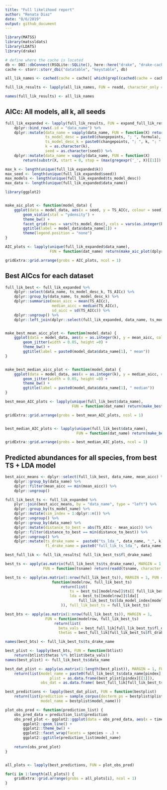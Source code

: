 ```yaml
---
title: "Full likelihood report"
author: "Renata Diaz"
date: "8/6/2019"
output: github_document
---
```


```r

library(MATSS)
library(matssldats)
library(LDATS)
library(drake)

# define where the cache is located
db <- DBI::dbConnect(RSQLite::SQLite(), here::here("drake", "drake-cache.sqlite"))
cache <- storr::storr_dbi("datatable", "keystable", db)

all_lik_names <- cached(cache = cache)[ which(grepl(cached(cache = cache), pattern = "full_lik"))]

full_lik_results <- lapply(all_lik_names, FUN = readd, character_only = T, cache = cache)

names(full_lik_results) <- all_lik_names
```

## AICc: All models, all k, all seeds

```r

full_lik_expanded <- lapply(full_lik_results, FUN = expand_full_lik_results) %>%
    dplyr::bind_rows(.id = "data_name") %>%
    dplyr::mutate(data_name = vapply(data_name, FUN = function(X) return(unlist(strsplit(X, split = "lda_"))[[2]]), FUN.VALUE = "mtquad"),
                  ts_model_desc = paste0(changepoints, "; ", formula),
                  ts_model_desc_k = paste0(changepoints, "; ", k, "; ", formula),
                  k = as.character(k),
                  seed = as.character(seed)) %>%
    dplyr::mutate(data_name = vapply(data_name, FUN = function(X) 
        return(substr(X, start = 0, stop = (max(gregexpr('_', X)[[1]]) - 1))), FUN.VALUE = "mt"))

max_k <- length(unique(full_lik_expanded$k))
max_seed <- length(unique(full_lik_expanded$seed))
max_models <- length(unique(full_lik_expanded$ts_model_desc))
max_data <- length(unique(full_lik_expanded$data_name))


```

```r

library(ggplot2)


make_aic_plot <- function(model_data) {
    ggplot(data = model_data, aes(x = seed, y = TS_AICc, colour = seed)) + 
        geom_violin(stat = "ydensity") +
        theme_bw() +
        facet_grid(rows = vars(ts_model_desc), cols = vars(as.integer(k)), scales = "fixed", switch = "y") +
        ggtitle(label = model_data$data_name[1]) +
        theme(legend.position = "none")
}

AIC_plots <- lapply(unique(full_lik_expanded$data_name),
                    FUN = function(dat_name) return(make_aic_plot(dplyr::filter(full_lik_expanded, data_name == dat_name))))

gridExtra::grid.arrange(grobs = AIC_plots, ncol = 1)

```


## Best AICcs for each dataset

```r

full_lik_best <- full_lik_expanded %>%
    dplyr::select(data_name, ts_model_desc_k, TS_AICc) %>%
    dplyr::group_by(data_name, ts_model_desc_k) %>%
    dplyr::summarize(mean_aicc = mean(TS_AICc), 
                     median_aicc = median(TS_AICc),
                     sd_aicc = sd(TS_AICc)) %>%
    dplyr::ungroup() %>%
    dplyr::left_join(dplyr::select(full_lik_expanded, data_name, ts_model_desc_k, k, ts_model_desc, formula, changepoints) %>% dplyr::distinct(), by = c("data_name", "ts_model_desc_k"))


make_best_mean_aicc_plot <- function(model_data) {
    ggplot(data = model_data, aes(x = as.integer(k), y = mean_aicc, colour = ts_model_desc)) + 
        geom_jitter(width = 0.05, height =0) +
        theme_bw() +
        ggtitle(label = paste0(model_data$data_name[1], " mean"))
}


make_best_median_aicc_plot <- function(model_data) {
    ggplot(data = model_data, aes(x = as.integer(k), y = median_aicc, colour = ts_model_desc)) + 
        geom_jitter(width = 0.05, height =0) +
        theme_bw() +
        ggtitle(label = paste0(model_data$data_name[1], " median"))
}

best_mean_AIC_plots <- lapply(unique(full_lik_best$data_name),
                              FUN = function(dat_name) return(make_best_mean_aicc_plot(dplyr::filter(full_lik_best, data_name == dat_name))))

gridExtra::grid.arrange(grobs = best_mean_AIC_plots, ncol = 1)


best_median_AIC_plots <- lapply(unique(full_lik_best$data_name),
                                FUN = function(dat_name) return(make_best_median_aicc_plot(dplyr::filter(full_lik_best, data_name == dat_name))))

gridExtra::grid.arrange(grobs = best_median_AIC_plots, ncol = 1)


```


## Predicted abundances for all species, from best TS + LDA model
```r

best_aicc_means <- dplyr::select(full_lik_best, data_name, mean_aicc) %>%
    dplyr::group_by(data_name) %>%
    dplyr::filter(mean_aicc == min(mean_aicc)) %>%
    dplyr::ungroup()

full_lik_best_ts <- full_lik_expanded %>%
    plyr::join(best_aicc_means, by = "data_name", type = "left") %>%
    dplyr::group_by(ts_model_name) %>%
    dplyr::mutate(sim_index = 1:dplyr::n()) %>%
    dplyr::ungroup() %>%
    dplyr::group_by(data_name) %>%
    dplyr::mutate(distance_to_best = abs(TS_AICc - mean_aicc)) %>%
    dplyr::filter(distance_to_best == min(distance_to_best)) %>%
    dplyr::ungroup() %>%
    dplyr::mutate(ts_drake_name =  paste0("ts_lda_", data_name, "_", k),
                  fl_drake_name = paste0("full_lik_ts_lda_", data_name, "_", k))

best_full_lik <- full_lik_results[ full_lik_best_ts$fl_drake_name]

best_ts <- apply(as.matrix(full_lik_best_ts$ts_drake_name), MARGIN = 1,
                 FUN = function(tsname) return(readd(tsname, character_only = TRUE, cache = cache)))

best_ts <- apply(as.matrix(1:nrow(full_lik_best_ts)), MARGIN = 1, FUN =
                     function(modelrow, full_lik_best_ts) 
                         return(list(
                             ts = best_ts[[modelrow]]$ts[[ full_lik_best_ts$ts_model_index[modelrow]]],
                             lda = best_ts[[modelrow]]$lda[[
                                 full_lik_best_ts$lda_model_index[modelrow]]]
                         )), full_lik_best_ts = full_lik_best_ts)

best_bts <- apply(as.matrix(1:nrow(full_lik_best_ts)), MARGIN = 1,
                  FUN = function(modelrow, full_lik_best_ts)
                      return(list(
                        beta_vals = best_full_lik[full_lik_best_ts$fl_drake_name[modelrow]][[1]][[2]][[full_lik_best_ts$ts_model_index[modelrow]]]$beta_vals,
                        thetas = best_full_lik[full_lik_best_ts$fl_drake_name[modelrow]][[1]][[2]][[full_lik_best_ts$ts_model_index[modelrow]]]$thetas[[full_lik_best_ts$sim_index[modelrow]]])), full_lik_best_ts = full_lik_best_ts)

names(best_bts) <- full_lik_best_ts$ts_drake_name

best_plist <- lapply(best_bts, FUN = function(btlist)
    return(btlist$thetas %*% btlist$beta_vals))
names(best_plist) <- full_lik_best_ts$data_name

best_dat_plist <- apply(as.matrix(1:length(best_plist)), MARGIN = 1, FUN = function(pindex, best_plist, full_lik_best_ts) 
    return(list(model_name = paste0(full_lik_best_ts$data_name[pindex], " ", full_lik_best_ts$ts_model_name[pindex]),
                    plist = as.data.frame(best_plist[pindex][[1]]),
                obs_dat = as.data.frame( best_full_lik[full_lik_best_ts$fl_drake_name[pindex]][[1]]$data$abundance))), best_plist = best_plist, full_lik_best_ts = full_lik_best_ts)

best_predictions <- lapply(best_dat_plist, FUN = function(bestplist) 
    return(list(prediction = sample_corpus(docterm_ps = bestplist$plist, obs_dat = bestplist$obs_dat),
                model_name = bestplist$model_name)))

plot_obs_pred <- function(prediction_list) {
    obs_pred_data = prediction_list$prediction
    obs_pred_plot <- ggplot2::ggplot(data = obs_pred_data, aes(x = timestep, y = abundance, color = source)) +
        ggplot2::geom_line() +
        ggplot2::theme_bw() +
        ggplot2::facet_wrap(facets = species ~ .) +
        ggplot2::ggtitle(prediction_list$model_name)
    
    return(obs_pred_plot)
}


all_plots <- lapply(best_predictions, FUN = plot_obs_pred)

for(i in 1:length(all_plots)) {
    gridExtra::grid.arrange(grobs = all_plots[i], ncol = 1)
}

```
